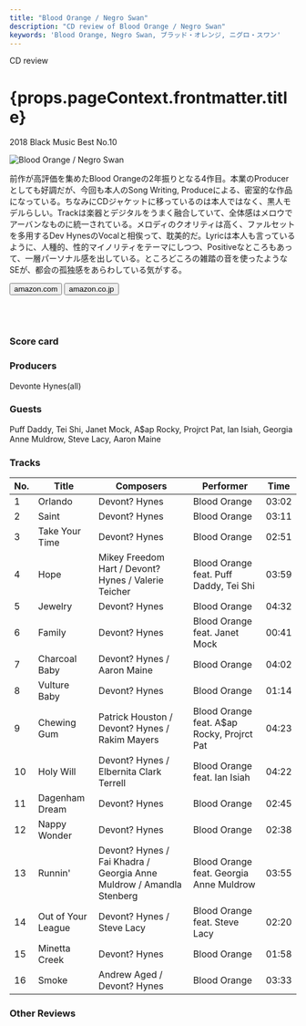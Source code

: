 ```yaml
---
title: "Blood Orange / Negro Swan"
description: "CD review of Blood Orange / Negro Swan"
keywords: 'Blood Orange, Negro Swan, ブラッド・オレンジ, ニグロ・スワン'
---
```





<p className="largeP">CD review</p>
<h1 className="h1--no--margin">{props.pageContext.frontmatter.title}</h1>
<p className="largeP"><Link to="/best50/2018/">2018 Black Music Best No.10</Link></p>

<Row  className="image-card-group">
	<Column colMd={"4"} colLg={"4"} noGutterMdLeft="">
       <ImageCard>

![Blood Orange / Negro Swan](../../images/cd/bloodorange3L.jpg) 

</ImageCard>
	</Column>
	<Column colMd={"4"} colLg={"8"} noGutterMdLeft="">
	<p>
	前作が高評価を集めたBlood Orangeの2年振りとなる4作目。本業のProducerとしても好調だが、今回も本人のSong Writing, Produceによる、密室的な作品になっている。ちなみにCDジャケットに移っているのは本人ではなく、黒人モデルらしい。Trackは楽器とデジタルをうまく融合していて、全体感はメロウでアーバンなものに統一されている。メロディのクオリティは高く、ファルセットを多用するDev HynesのVocalと相俟って、耽美的だ。Lyricは本人も言っているように、人種的、性的マイノリティをテーマにしつつ、Positiveなところもあって、一層パーソナル感を出している。ところどころの雑踏の音を使ったようなSEが、都会の孤独感をあらわしている気がする。
	</p>
	<div>
	  <Button href="https://amzn.to/2NiBsl5" kind="primary" size="small" renderIcon={ArrowUpRight24}>
      amazon.com
      </Button>
      <Button href="https://amzn.to/3fPmOxY" kind="secondary" size="small" renderIcon={ArrowUpRight24}>
      amazon.co.jp
      </Button>
	</div>
	<a style="display:inline-block;overflow:hidden;background:url(https://linkmaker.itunes.apple.com/ja-jp/lockup.svg?releaseDate=2018-08-24&kind=album&bubble=apple_music&style=mono-black) no-repeat;width:180px;height:45px;" href="https://geo.music.apple.com/jp/album/negro-swan/1413298173?mt=1&app=music&ls=1&at=11lcug"></a>
	<a style="display:inline-block;overflow:hidden;background:url(https://linkmaker.itunes.apple.com/ja-jp/badge-lrg.svg?releaseDate=2018-08-24&kind=album&bubble=itunes_music) no-repeat;width:140px;height:45px;" href="https://geo.music.apple.com/jp/album/negro-swan/1413298173?app=itunes&at=11lcug"></a>
	</Column>
</Row>
<Row >
	<Column colMd={"4"} colLg={"4"} noGutterMdLeft="">
		<div>
    	<h3>Score card</h3>
			<SliderJS1 value="4" />
    	<SliderJS2 value="1" />
			<SliderJS3 value="1" />
    	<SliderJS4 value="9" />
		</div>
	</Column>
	<Column colMd={"4"} colLg={"8"} noGutterMdLeft="">
		<div>
			<h3>Producers</h3>
			<p>
				Devonte Hynes(all)
			</p>
			<h3>Guests</h3>
			<p>
				Puff Daddy, Tei Shi, Janet Mock, A$ap Rocky, Projrct Pat, Ian Isiah, Georgia Anne Muldrow, Steve Lacy, Aaron Maine
			</p>
		</div>
	</Column>
</Row>

<h3>Tracks</h3>

| No. |	 Title             |	 Composers                                                       |	 Performer                                |	 Time |
| --- |	------------------ | ------------------------------------------------------------------- | ------------------------------------------ | ----- |
| 1	  |	Orlando            | Devont? Hynes                                                       | Blood Orange                               |	03:02 |
| 2	  |	Saint              | Devont? Hynes                                                       | Blood Orange                               |	03:11 |
| 3	  |	Take Your Time     | Devont? Hynes                                                       | Blood Orange                               |	02:51 |
| 4	  |	Hope               | Mikey Freedom Hart / Devont? Hynes / Valerie Teicher                | Blood Orange feat. Puff Daddy, Tei Shi     |	03:59 |
| 5	  |	Jewelry            | Devont? Hynes                                                       | Blood Orange                               |	04:32 |
| 6	  |	Family             | Devont? Hynes                                                       | Blood Orange feat. Janet Mock              |	00:41 |
| 7	  |	Charcoal Baby      | Devont? Hynes / Aaron Maine                                         | Blood Orange                               |	04:02 |
| 8	  |	Vulture Baby       | Devont? Hynes                                                       | Blood Orange                               |	01:14 |
| 9	  |	Chewing Gum        | Patrick Houston / Devont? Hynes / Rakim Mayers                      | Blood Orange feat. A$ap Rocky, Projrct Pat |	04:23 |
| 10  |	Holy Will          | Devont? Hynes / Elbernita Clark Terrell                             | Blood Orange feat. Ian Isiah               |	04:22 |
| 11  |	Dagenham Dream     | Devont? Hynes                                                       | Blood Orange                               |	02:45 |
| 12  |	Nappy Wonder       | Devont? Hynes                                                       | Blood Orange                               |	02:38 |
| 13  |	Runnin'            | Devont? Hynes / Fai Khadra / Georgia Anne Muldrow / Amandla Stenberg| Blood Orange feat. Georgia Anne Muldrow    |	03:55 |
| 14  |	Out of Your League | Devont? Hynes / Steve Lacy                                          | Blood Orange feat. Steve Lacy              |	02:20 |
| 15  |	Minetta Creek      | Devont? Hynes                                                       | Blood Orange                               |	01:58 |
| 16  |	Smoke              | Andrew Aged / Devont? Hynes                                         | Blood Orange                               |	03:33 |

<h3>Other Reviews</h3>

<Row>
<Column colMd={3} colLg={3} noGutterMdLeft>
<Review1 />
</Column>
</Row>